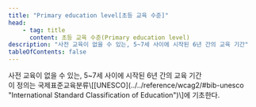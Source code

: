 ```yaml
---
title: "Primary education level[초등 교육 수준]"
head:
    - tag: title
      content: 초등 교육 수준(Primary education level)
description: "사전 교육이 없을 수 있는, 5~7세 사이에 시작된 6년 간의 교육 기간"
tableOfContents: false
---
```


<Badge text="WCAG2" variant="note" size="large" /> 
사전 교육이 없을 수 있는, 5~7세 사이에 시작된 6년 간의 교육 기간

<Aside title="참고">
이 정의는 국제표준교육분류\[[UNESCO](../../reference/wcag2/#bib-unesco "International Standard Classification of Education")\]에 기초한다.
</Aside>